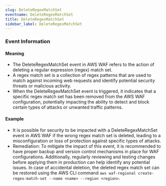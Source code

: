```yaml
--- 
slug: DeleteRegexMatchSet
eventname: DeleteRegexMatchSet
title: DeleteRegexMatchSet
sidebar_label: DeleteRegexMatchSet
---
```

                       
### Event Information

#### Meaning

- The DeleteRegexMatchSet event in AWS WAF refers to the action of deleting a regular expression (regex) match set. 
- A regex match set is a collection of regex patterns that are used to match against incoming web requests and identify potential security threats or malicious activity. 
- When the DeleteRegexMatchSet event is triggered, it indicates that a specific regex match set has been removed from the AWS WAF configuration, potentially impacting the ability to detect and block certain types of attacks or unwanted traffic patterns.

#### Example

- It is possible for security to be impacted with a DeleteRegexMatchSet event in AWS WAF if the wrong regex match set is deleted, leading to a misconfiguration or loss of protection against specific types of attacks.
- Remediation: To mitigate the impact of this event, it is recommended to have proper backup and version control mechanisms in place for WAF configurations. Additionally, regularly reviewing and testing changes before applying them in production can help identify any potential issues. In case of accidental deletion, the deleted regex match set can be restored using the AWS CLI command `aws waf-regional create-regex-match-set --name <name> --region <region>`.


 